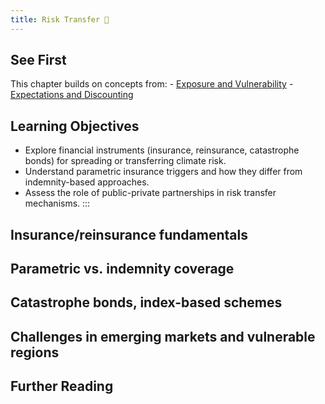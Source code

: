```yaml
---
title: Risk Transfer 🚧
---
```


## See First {.unnumbered}

This chapter builds on concepts from:
- [Exposure and Vulnerability](/chapters/risk/exposure-vulnerability.qmd)
- [Expectations and Discounting](/chapters/risk/expectations-cost-benefit.qmd)

## Learning Objectives {.unnumbered}

- Explore financial instruments (insurance, reinsurance, catastrophe bonds) for spreading or transferring climate risk.
- Understand parametric insurance triggers and how they differ from indemnity-based approaches.
- Assess the role of public-private partnerships in risk transfer mechanisms.
:::

## Insurance/reinsurance fundamentals

## Parametric vs. indemnity coverage

## Catastrophe bonds, index-based schemes

## Challenges in emerging markets and vulnerable regions

## Further Reading {.unnumbered}
